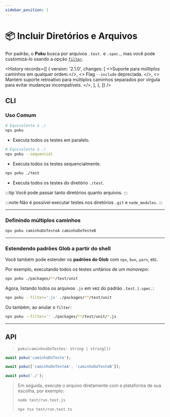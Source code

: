 ```yaml
---
sidebar_position: 1
---
```



# 📦 Incluir Diretórios e Arquivos

Por padrão, o **Poku** busca por arquivos _`.test.`_ e `.spec.`, mas você pode customizá-lo usando a opção [`filter`](/docs/documentation/poku/options/filter).

<History
  records={[
    {
      version: '2.1.0',
      changes: [
        <>Suporte para múltiplos caminhos em qualquer ordem.</>,
        <>
          Flag <code>--include</code> depreciada.
        </>,
        <>
          Mantém suporte retroativo para múltiplos caminhos separados por
          vírgula para evitar mudanças incompatíveis.
        </>,
      ],
    },
  ]}
/>

## CLI

### Uso Comum

```bash
# Equivalente à ./
npx poku
```

- Executa todos os testes em paralelo.

```bash
# Equivalente à ./
npx poku --sequential
```

- Executa todos os testes sequencialmente.

```bash
npx poku ./test
```

- Executa todos os testes do diretório `./test`.

:::tip
Você pode passar tanto diretórios quanto arquivos.
:::

:::note
Não é possível executar testes nos diretórios `.git` e `node_modules`.
:::

<hr />

### Definindo múltiplos caminhos

```bash
npx poku caminhoDoTesteA caminhoDoTesteB
```

<hr />

### Estendendo padrões Glob a partir do shell

Você também pode estender os **padrões do Glob** com `npx`, `bun`, `yarn`, etc.

Por exemplo, executando todos os testes unitários de um _monorepo_:

```sh
npx poku ./packages/**/test/unit
```

Agora, listando todos os arquivos `.js` em vez do padrão `.test.|.spec.`:

```sh
npx poku --filter='.js' ./packages/**/test/unit
```

Ou também, ao anular o `filter`:

```sh
npx poku --filter='' ./packages/**/test/unit/*.js
```

<hr />

## API

> `poku(caminhosDoTestes: string | string[])`

```ts
await poku('caminhoDoTeste');
```

```ts
await poku(['caminhoDoTesteA', 'caminhoDoTesteB']);
```

```ts
await poku('./');
```

<blockquote>

Em seguida, execute o arquivo diretamente com a plataforma de sua escolha, por exemplo:

```bash
node test/run.test.js
```

```bash
npx tsx test/run.test.ts
```

</blockquote>
